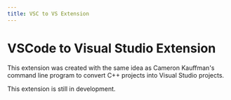 ```yaml
---
title: VSC to VS Extension
---
```


# VSCode to Visual Studio Extension

This extension was created with the same idea as Cameron Kauffman's command line program to convert C++ projects into Visual Studio projects. 
 
<Callout type="warning" emoji="⚠️">
  This extension is still in development.
</Callout>
